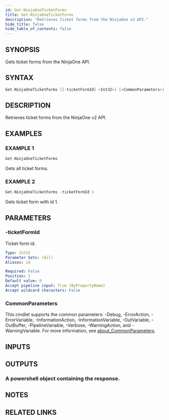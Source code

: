 ```yaml
---
id: Get-NinjaOneTicketForms
title: Get-NinjaOneTicketForms
description: "Retrieves ticket forms from the NinjaOne v2 API."
hide_title: false
hide_table_of_contents: false
---
```


## SYNOPSIS

Gets ticket forms from the NinjaOne API.

## SYNTAX

```powershell
Get-NinjaOneTicketForms [[-ticketFormId] <Int32>] [<CommonParameters>]
```

## DESCRIPTION

Retrieves ticket forms from the NinjaOne v2 API.

## EXAMPLES

### EXAMPLE 1

```powershell
Get-NinjaOneTicketForms
```

Gets all ticket forms.

### EXAMPLE 2

```powershell
Get-NinjaOneTicketForms -ticketFormId 1
```

Gets ticket form with id 1.

## PARAMETERS

### -ticketFormId

Ticket form id.

```yaml
Type: Int32
Parameter Sets: (All)
Aliases: id

Required: False
Position: 1
Default value: 0
Accept pipeline input: True (ByPropertyName)
Accept wildcard characters: False
```

### CommonParameters

This cmdlet supports the common parameters: -Debug, -ErrorAction, -ErrorVariable, -InformationAction, -InformationVariable, -OutVariable, -OutBuffer, -PipelineVariable, -Verbose, -WarningAction, and -WarningVariable. For more information, see [about_CommonParameters](http://go.microsoft.com/fwlink/?LinkID=113216).

## INPUTS

## OUTPUTS

### A powershell object containing the response.

## NOTES

## RELATED LINKS
